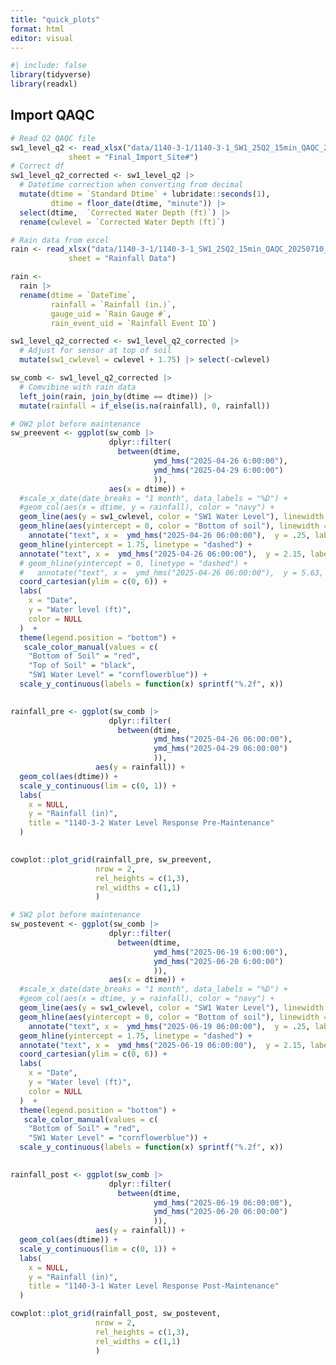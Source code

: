 ```yaml
---
title: "quick_plots"
format: html
editor: visual
---
```


```r
#| include: false
library(tidyverse)
library(readxl)
```

## Import QAQC

```r
# Read Q2 QAQC file
sw1_level_q2 <- read_xlsx("data/1140-3-1/1140-3-1_SW1_25Q2_15min_QAQC_20250710_KR.xlsx",
             sheet = "Final_Import_Site#")
# Correct df
sw1_level_q2_corrected <- sw1_level_q2 |>
  # Datetime correction when converting from decimal
  mutate(dtime = `Standard Dtime` + lubridate::seconds(1),
         dtime = floor_date(dtime, "minute")) |>
  select(dtime,  `Corrected Water Depth (ft)`) |>
  rename(cwlevel = `Corrected Water Depth (ft)`)

# Rain data from excel
rain <- read_xlsx("data/1140-3-1/1140-3-1_SW1_25Q2_15min_QAQC_20250710_KR.xlsx",
             sheet = "Rainfall Data")

rain <- 
  rain |> 
  rename(dtime = `DateTime`,
         rainfall = `Rainfall (in.)`,
         gauge_uid = `Rain Gauge #`,
         rain_event_uid = `Rainfall Event ID`) 

```

```r

sw1_level_q2_corrected <- sw1_level_q2_corrected |>
  # Adjust for sensor at top of soil
  mutate(sw1_cwlevel = cwlevel + 1.75) |> select(-cwlevel)

sw_comb <- sw1_level_q2_corrected |>
  # Comvibine with rain data
  left_join(rain, join_by(dtime == dtime)) |>
  mutate(rainfall = if_else(is.na(rainfall), 0, rainfall))
```

```r
# OW2 plot before maintenance
sw_preevent <- ggplot(sw_comb |> 
                      dplyr::filter(
                        between(dtime, 
                                ymd_hms("2025-04-26 6:00:00"),
                                ymd_hms("2025-04-29 6:00:00")
                                )),
                      aes(x = dtime)) +
  #scale_x_date(date_breaks = "1 month", data_labels = "%D") +
  #geom_col(aes(x = dtime, y = rainfall), color = "navy") +
  geom_line(aes(y = sw1_cwlevel, color = "SW1 Water Level"), linewidth = 1.1, linetype = "dashed") +
  geom_hline(aes(yintercept = 0, color = "Bottom of soil"), linewidth = 0.6 ) +
    annotate("text", x =  ymd_hms("2025-04-26 06:00:00"),  y = .25, label = "Bottom of Soil", hjust = 0) +
  geom_hline(yintercept = 1.75, linetype = "dashed") +
  annotate("text", x =  ymd_hms("2025-04-26 06:00:00"),  y = 2.15, label = "Top of Soil", hjust = 0) +
  # geom_hline(yintercept = 0, linetype = "dashed") +
  #   annotate("text", x =  ymd_hms("2025-04-26 06:00:00"),  y = 5.63, label = "Top of Storage", hjust = 0) +
  coord_cartesian(ylim = c(0, 6)) +
  labs(
    x = "Date",
    y = "Water level (ft)",
    color = NULL
  )  +
  theme(legend.position = "bottom") +
   scale_color_manual(values = c(
    "Bottom of Soil" = "red",
    "Top of Soil" = "black",
    "SW1 Water Level" = "cornflowerblue")) +
  scale_y_continuous(labels = function(x) sprintf("%.2f", x))
  

rainfall_pre <- ggplot(sw_comb |> 
                      dplyr::filter(
                        between(dtime, 
                                ymd_hms("2025-04-26 06:00:00"),
                                ymd_hms("2025-04-29 06:00:00")
                                )),
                   aes(y = rainfall)) +
  geom_col(aes(dtime)) + 
  scale_y_continuous(lim = c(0, 1)) +
  labs(
    x = NULL,
    y = "Rainfall (in)",
    title = "1140-3-2 Water Level Response Pre-Maintenance"
  )
  
```

```r
cowplot::plot_grid(rainfall_pre, sw_preevent,
                   nrow = 2,
                   rel_heights = c(1,3),
                   rel_widths = c(1,1)
                   )
```

```r
# SW2 plot before maintenance
sw_postevent <- ggplot(sw_comb |> 
                      dplyr::filter(
                        between(dtime, 
                                ymd_hms("2025-06-19 6:00:00"),
                                ymd_hms("2025-06-20 6:00:00")
                                )),
                      aes(x = dtime)) +
  #scale_x_date(date_breaks = "1 month", data_labels = "%D") +
  #geom_col(aes(x = dtime, y = rainfall), color = "navy") +
  geom_line(aes(y = sw1_cwlevel, color = "SW1 Water Level"), linewidth = 1.1, linetype = "dashed") +
  geom_hline(aes(yintercept = 0, color = "Bottom of soil"), linewidth = 0.6 ) +
    annotate("text", x =  ymd_hms("2025-06-19 06:00:00"),  y = .25, label = "Bottom of Soil", hjust = 0) +
  geom_hline(yintercept = 1.75, linetype = "dashed") +
  annotate("text", x =  ymd_hms("2025-06-19 06:00:00"),  y = 2.15, label = "Top of Soil", hjust = 0) +
  coord_cartesian(ylim = c(0, 6)) +
  labs(
    x = "Date",
    y = "Water level (ft)",
    color = NULL
  )  +
  theme(legend.position = "bottom") +
   scale_color_manual(values = c(
    "Bottom of Soil" = "red",
    "SW1 Water Level" = "cornflowerblue")) +
  scale_y_continuous(labels = function(x) sprintf("%.2f", x))
  

rainfall_post <- ggplot(sw_comb |> 
                      dplyr::filter(
                        between(dtime, 
                                ymd_hms("2025-06-19 06:00:00"),
                                ymd_hms("2025-06-20 06:00:00")
                                )),
                   aes(y = rainfall)) +
  geom_col(aes(dtime)) + 
  scale_y_continuous(lim = c(0, 1)) +
  labs(
    x = NULL,
    y = "Rainfall (in)",
    title = "1140-3-1 Water Level Response Post-Maintenance"
  )
```

```r
cowplot::plot_grid(rainfall_post, sw_postevent,
                   nrow = 2,
                   rel_heights = c(1,3),
                   rel_widths = c(1,1)
                   )
```
